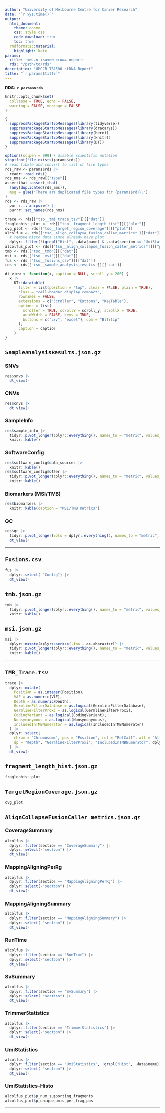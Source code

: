 ```yaml
---
author: "University of Melbourne Centre for Cancer Research"
date: "`r Sys.time()`"
output:
  html_document:
    theme: cosmo
    css: style.css
    code_download: true
    toc: true
  rmdformats::material:
    highlight: kate
params:
  title: "UMCCR TSO500 ctDNA Report"
  rds: "/path/to/rds"
description: "UMCCR TSO500 ctDNA Report"
title: "`r params$title`"
---
```


__RDS:__ __`r params$rds`__

```r
knitr::opts_chunk$set(
  collapse = TRUE, echo = FALSE,
  warning = FALSE, message = FALSE
)
```

```r
{
  suppressPackageStartupMessages(library(tidyverse))
  suppressPackageStartupMessages(library(dracarys))
  suppressPackageStartupMessages(library(here))
  suppressPackageStartupMessages(library(knitr))
  suppressPackageStartupMessages(library(DT))
}
```

```r
options(scipen = 999) # disable scientific notation
stopifnot(file.exists(params$rds))
# read tibble and convert to list of file types
rds_raw <- params$rds |>
  readr::read_rds()
rds_nms <- rds_raw[["type"]]
assertthat::assert_that(
  !any(duplicated(rds_nms)),
  msg = glue("There are duplicated file types for {params$rds}.")
)
rds <- rds_raw |>
  purrr::transpose() |>
  purrr::set_names(rds_nms)

trace <- rds[["tso__tmb_trace_tsv"]][["dat"]]
fraglenhist_plot <- rds[["tso__fragment_length_hist"]][["plot"]]
cvg_plot <- rds[["tso__target_region_coverage"]][["plot"]]
alcolfus <- rds[["tso__align_collapse_fusion_caller_metrics"]][["dat"]] |>
  # remove histo data since already have plot
  dplyr::filter(!(grepl("Hist", .data$name) & .data$section == "UmiStatistics"))
alcolfus_plot <- rds[["tso__align_collapse_fusion_caller_metrics"]][["plot"]]
tmb <- rds[["tso__tmb"]][["dat"]]
msi <- rds[["tso__msi"]][["dat"]]
fus <- rds[["tso__fusions_csv"]][["dat"]]
res <- rds[["tso__sample_analysis_results"]][["dat"]]
```

```r
dt_view <- function(x, caption = NULL, scroll_y = 200) {
  x |>
    DT::datatable(
      filter = list(position = "top", clear = FALSE, plain = TRUE),
      class = "cell-border display compact",
      rownames = FALSE,
      extensions = c("Scroller", "Buttons", "KeyTable"),
      options = list(
        scroller = TRUE, scrollY = scroll_y, scrollX = TRUE,
        autoWidth = FALSE, keys = TRUE,
        buttons = c("csv", "excel"), dom = "Blfrtip"
      ),
      caption = caption
    )
}
```

## `SampleAnalysisResults.json.gz`

### SNVs

```r
res$snvs |>
  dt_view()
```

### CNVs

```r
res$cnvs |>
  dt_view()
```

### SampleInfo

```r
res$sample_info |>
  tidyr::pivot_longer(dplyr::everything(), names_to = "metric", values_to = "value") |>
  knitr::kable()
```

### SoftwareConfig

```r
res$software_config$data_sources |>
  knitr::kable()
res$software_config$other |>
  tidyr::pivot_longer(dplyr::everything(), names_to = "metric", values_to = "value") |>
  knitr::kable()
```

### Biomarkers (MSI/TMB)

```r
res$biomarkers |>
  knitr::kable(caption = "MSI/TMB metrics")
```

### QC

```r
res$qc |>
  tidyr::pivot_longer(cols = dplyr::everything(), names_to = "metric", values_to = "value") |>
  dt_view()
```

---

## `Fusions.csv`

```r
fus |>
  dplyr::select(-"Contig") |>
  dt_view()
```

## `tmb.json.gz`

```r
tmb |>
  tidyr::pivot_longer(dplyr::everything(), names_to = "metric", values_to = "value") |>
  knitr::kable()
```

## `msi.json.gz`

```r
msi |>
  dplyr::mutate(dplyr::across(.fns = as.character)) |>
  tidyr::pivot_longer(dplyr::everything(), names_to = "metric", values_to = "value") |>
  knitr::kable()
```

---

## `TMB_Trace.tsv`


```r
trace |>
  dplyr::mutate(
    Position = as.integer(Position),
    VAF = as.numeric(VAF),
    Depth = as.numeric(Depth),
    GermlineFilterDatabase = as.logical(GermlineFilterDatabase),
    GermlineFilterProxi = as.logical(GermlineFilterProxi),
    CodingVariant = as.logical(CodingVariant),
    Nonsynonymous = as.logical(Nonsynonymous),
    IncludedInTMBNumerator = as.logical(IncludedInTMBNumerator)
  ) |>
  dplyr::select(
    chrom = "Chromosome", pos = "Position", ref = "RefCall", alt = "AltCall", "VAF",
    dp = "Depth", "GermlineFilterProxi", "IncludedInTMBNumerator", dplyr::everything()
  ) |>
  dt_view()
```

## `fragment_length_hist.json.gz`

```r
fraglenhist_plot
```

## `TargetRegionCoverage.json.gz`

```r
cvg_plot
```

## `AlignCollapseFusionCaller_metrics.json.gz` {.tabset #AlignCollapseFusionCaller_metrics}

### CoverageSummary

```r
alcolfus |>
  dplyr::filter(section == "CoverageSummary") |>
  dplyr::select(-"section") |>
  dt_view()
```

### MappingAligningPerRg

```r
alcolfus |>
  dplyr::filter(section == "MappingAligningPerRg") |>
  dplyr::select(-"section") |>
  dt_view()
```

### MappingAligningSummary

```r
alcolfus |>
  dplyr::filter(section == "MappingAligningSummary") |>
  dplyr::select(-"section") |>
  dt_view()
```

### RunTime

```r
alcolfus |>
  dplyr::filter(section == "RunTime") |>
  dplyr::select(-"section") |>
  dt_view()
```

### SvSummary

```r
alcolfus |>
  dplyr::filter(section == "SvSummary") |>
  dplyr::select(-"section") |>
  dt_view()
```

### TrimmerStatistics

```r
alcolfus |>
  dplyr::filter(section == "TrimmerStatistics") |>
  dplyr::select(-"section") |>
  dt_view()
```

### UmiStatistics

```r
alcolfus |>
  dplyr::filter(section == "UmiStatistics", !grepl("Hist", .data$name)) |>
  dplyr::select(-"section") |>
  dt_view()
```

### UmiStatistics-Histo

```r
alcolfus_plot$p_num_supporting_fragments
alcolfus_plot$p_unique_umis_per_frag_pos
```

---
